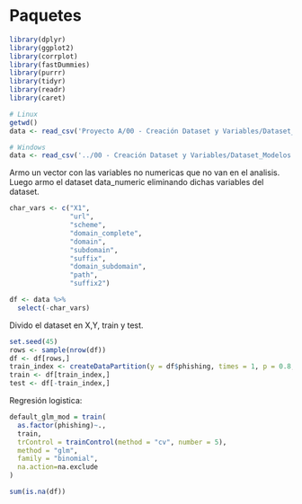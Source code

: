 


# Paquetes

```r
library(dplyr)
library(ggplot2)
library(corrplot)
library(fastDummies)
library(purrr)
library(tidyr)
library(readr)
library(caret)
```

```r
# Linux
getwd()
data <- read_csv('Proyecto A/00 - Creación Dataset y Variables/Dataset_Modelos.csv')
```


```r
# Windows
data <- read_csv('../00 - Creación Dataset y Variables/Dataset_Modelos.csv')

```

Armo un vector con las variables no numericas que no van en el analisis. Luego armo el dataset data_numeric eliminando dichas variables del dataset.

```r
char_vars <- c("X1", 
               "url", 
               "scheme", 
               "domain_complete", 
               "domain", 
               "subdomain", 
               "suffix", 
               "domain_subdomain", 
               "path", 
               "suffix2")

df <- data %>%
  select(-char_vars)
```
Divido el dataset en X,Y, train y test. 

```r
set.seed(45)
rows <- sample(nrow(df))
df <- df[rows,]
train_index <- createDataPartition(y = df$phishing, times = 1, p = 0.8, list = FALSE)
train <- df[train_index,]
test <- df[-train_index,]
```




Regresión logistica: 

```r
default_glm_mod = train(
  as.factor(phishing)~.,
  train,
  trControl = trainControl(method = "cv", number = 5),
  method = "glm",
  family = "binomial",
  na.action=na.exclude
)
```

```r
sum(is.na(df))
```

